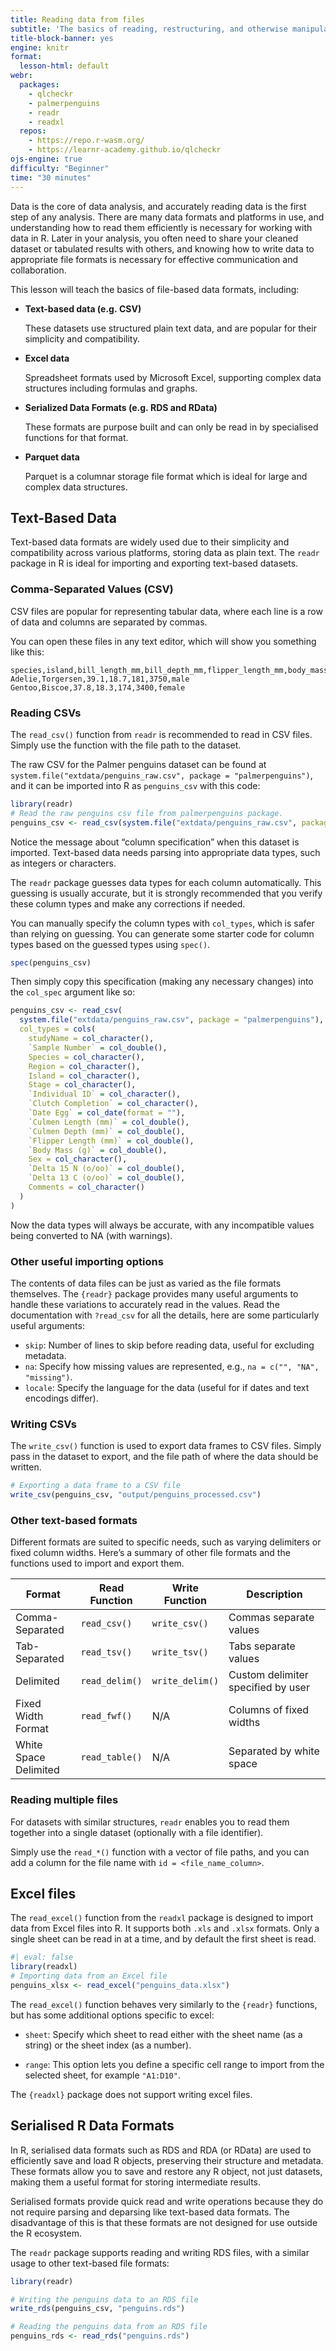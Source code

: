 ```yaml
---
title: Reading data from files
subtitle: 'The basics of reading, restructuring, and otherwise manipulating data to produce clean tidy datasets.'
title-block-banner: yes
engine: knitr
format:
  lesson-html: default
webr:
  packages:
    - qlcheckr
    - palmerpenguins
    - readr
    - readxl
  repos:
    - https://repo.r-wasm.org/
    - https://learnr-academy.github.io/qlcheckr
ojs-engine: true
difficulty: "Beginner"
time: "30 minutes"
---
```


Data is the core of data analysis, and accurately reading data is the first step of any analysis. There are many data formats and platforms in use, and understanding how to read them efficiently is necessary for working with data in R. Later in your analysis, you often need to share your cleaned dataset or tabulated results with others, and knowing how to write data to appropriate file formats is necessary for effective communication and collaboration.

This lesson will teach the basics of file-based data formats, including:

* **Text-based data (e.g. CSV)**
  
  These datasets use structured plain text data, and are popular for their simplicity and compatibility.

* **Excel data**
   
  Spreadsheet formats used by Microsoft Excel, supporting complex data structures including formulas and graphs.

* **Serialized Data Formats (e.g. RDS and RData)**

  These formats are purpose built and can only be read in by specialised functions for that format.

* **Parquet data**
  
  Parquet is a columnar storage file format which is ideal for large and complex data structures.
  
<!-- There are of course other data sources which use external services to access the data. -->

<!-- * **Databases:** -->
<!--    - **SQL Databases (e.g., MySQL, PostgreSQL):** Structured data storage systems using query languages for data manipulation. -->
<!--    - **NoSQL Databases (e.g., MongoDB):** Flexible schema design and unstructured data handling, suitable for large-scale data. -->


<!-- * **Web-Based Formats:** -->
<!--    - **JSON (JavaScript Object Notation):** Lightweight data-interchange format, easy for humans to read and write, and machines to parse. -->
<!--    - **XML (eXtensible Markup Language):** Flexible, structured format primarily used for data exchange on the web. -->

<!-- * **Big Data Platforms:** -->
<!--    - **Hadoop/HDFS:** Distributed file systems designed to handle large datasets across clusters. -->
<!--    - **Apache Spark:** Open-source analytics engine for big data processing, supporting multiple languages. -->

## Text-Based Data

Text-based data formats are widely used due to their simplicity and compatibility across various platforms, storing data as plain text. The `readr` package in R is ideal for importing and exporting text-based datasets.

### Comma-Separated Values (CSV)

CSV files are popular for representing tabular data, where each line is a row of data and columns are separated by commas.

You can open these files in any text editor, which will show you something like this:

```
species,island,bill_length_mm,bill_depth_mm,flipper_length_mm,body_mass_g,sex
Adelie,Torgersen,39.1,18.7,181,3750,male
Gentoo,Biscoe,37.8,18.3,174,3400,female
```

### Reading CSVs

The `read_csv()` function from `readr` is recommended to read in CSV files. Simply use the function with the file path to the dataset.

The raw CSV for the Palmer penguins dataset can be found at `system.file("extdata/penguins_raw.csv", package = "palmerpenguins")`, and it can be imported into R as `penguins_csv` with this code:

```r
library(readr)
# Read the raw penguins csv file from palmerpenguins package. 
penguins_csv <- read_csv(system.file("extdata/penguins_raw.csv", package = "palmerpenguins"))
```


Notice the message about "column specification" when this dataset is imported. Text-based data needs parsing into appropriate data types, such as integers or characters.

The `readr` package guesses data types for each column automatically. This guessing is usually accurate, but it is strongly recommended that you verify these column types and make any corrections if needed.

You can manually specify the column types with `col_types`, which is safer than relying on guessing. You can generate some starter code for column types based on the guessed types using `spec()`.

```r
spec(penguins_csv)
```

Then simply copy this specification (making any necessary changes) into the `col_spec` argument like so:

```r
penguins_csv <- read_csv(
  system.file("extdata/penguins_raw.csv", package = "palmerpenguins"),
  col_types = cols(
    studyName = col_character(),
    `Sample Number` = col_double(),
    Species = col_character(),
    Region = col_character(),
    Island = col_character(),
    Stage = col_character(),
    `Individual ID` = col_character(),
    `Clutch Completion` = col_character(),
    `Date Egg` = col_date(format = ""),
    `Culmen Length (mm)` = col_double(),
    `Culmen Depth (mm)` = col_double(),
    `Flipper Length (mm)` = col_double(),
    `Body Mass (g)` = col_double(),
    Sex = col_character(),
    `Delta 15 N (o/oo)` = col_double(),
    `Delta 13 C (o/oo)` = col_double(),
    Comments = col_character()
  )
)
```

Now the data types will always be accurate, with any incompatible values being converted to NA (with warnings).

### Other useful importing options

The contents of data files can be just as varied as the file formats themselves. The `{readr}` package provides many useful arguments to handle these variations to accurately read in the values. Read the documentation with `?read_csv` for all the details, here are some particularly useful arguments:

- `skip`: Number of lines to skip before reading data, useful for excluding metadata.
- `na`: Specify how missing values are represented, e.g., `na = c("", "NA", "missing")`.
- `locale`: Specify the language for the data (useful for if dates and text encodings differ).

### Writing CSVs

The `write_csv()` function is used to export data frames to CSV files. Simply pass in the dataset to export, and the file path of where the data should be written.

```r
# Exporting a data frame to a CSV file
write_csv(penguins_csv, "output/penguins_processed.csv")
```

### Other text-based formats

Different formats are suited to specific needs, such as varying delimiters or fixed column widths. Here's a summary of other file formats and the functions used to import and export them.

| Format                | Read Function     | Write Function     | Description                            |
|-----------------------|-------------------|--------------------|----------------------------------------|
| Comma-Separated       | `read_csv()`      | `write_csv()`      | Commas separate values                 |
| Tab-Separated         | `read_tsv()`      | `write_tsv()`      | Tabs separate values                   |
| Delimited             | `read_delim()`    | `write_delim()`    | Custom delimiter specified by user     |
| Fixed Width Format    | `read_fwf()`      | N/A                | Columns of fixed widths                |
| White Space Delimited | `read_table()`    | N/A                | Separated by white space               |

### Reading multiple files

For datasets with similar structures, `readr` enables you to read them together into a single dataset (optionally with a file identifier).

Simply use the `read_*()` function with a vector of file paths, and you can add a column for the file name with `id = <file_name_column>`.

## Excel files

The `read_excel()` function from the `readxl` package is designed to import data from Excel files into R. It supports both `.xls` and `.xlsx` formats. Only a single sheet can be read in at a time, and by default the first sheet is read.

```r
#| eval: false
library(readxl)
# Importing data from an Excel file
penguins_xlsx <- read_excel("penguins_data.xlsx")
```

The `read_excel()` function behaves very similarly to the `{readr}` functions, but has some additional options specific to excel:

- `sheet`: Specify which sheet to read either with the sheet name (as a string) or the sheet index (as a number).

- `range`: This option lets you define a specific cell range to import from the selected sheet, for example `"A1:D10"`.

The `{readxl}` package does not support writing excel files.

## Serialised R Data Formats

In R, serialised data formats such as RDS and RDA (or RData) are used to efficiently save and load R objects, preserving their structure and metadata. These formats allow you to save and restore any R object, not just datasets, making them a useful format for storing intermediate results.

Serialised formats provide quick read and write operations because they do not require parsing and deparsing like text-based data formats. The disadvantage of this is that these formats are not designed for use outside the R ecosystem.

The `readr` package supports reading and writing RDS files, with a similar usage to other text-based file formats:

```r
library(readr)

# Writing the penguins data to an RDS file
write_rds(penguins_csv, "penguins.rds")

# Reading the penguins data from an RDS file
penguins_rds <- read_rds("penguins.rds")
```
